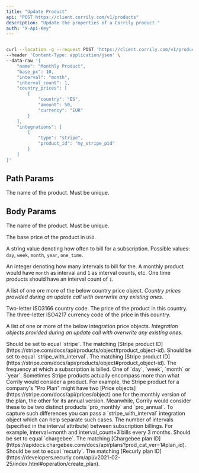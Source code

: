 ```yaml
---
title: "Update Product"
api: "POST https://client.corrily.com/v1/products"
description: "Update the properties of a Corrily product."
auth: "X-Api-Key"
---
```


<RequestExample>

```bash Response

curl --location -g --request POST 'https://client.corrily.com/v1/products/monthly' \
--header 'Content-Type: application/json' \
--data-raw '{
    "name": "Monthly Product",
    "base_px": 10,
    "interval": "month",
    "interval_count": 1,
    "country_prices": [
        {
            "country": "ES",
            "amount": 50,
            "currency": "EUR"
        }
    ],
    "integrations": [
        {
            "type": "stripe",
            "product_id": "my_stripe_pid"
        }
    ]
}'
```

</RequestExample>

## Path Params

<Param body="{product_api_id}" type="string" required>

The name of the product. Must be unique.

</Param>

## Body Params

<Param body="name" type="string">

The name of the product. Must be unique.

</Param>

<Param body="base_px" type="float">

The base price of the product in `USD`.

</Param>

<Param body="interval" type="string">

A string value denoting how often to bill for a subscription. Possible values: `day`, `week`, `month`, `year`, `one_time`.

</Param>

<Param body="interval_count" type="integer">

An integer denoting how many intervals to bill for the. A monthly product would have `month` as interval and `1` as interval counts, etc.
One time products should have an interval count of `1`.

</Param>

<Param body="country_prices" type="[object]">

A list of one ore more of the below country price object. *Country prices provided during an update call with overwrite any existing ones*.

<Expandable title="<country_price>">
    <ResponseField name="country" type="string" required>
        Two-letter ISO3166 country code.
    </ResponseField>
    <ResponseField name="amount" type="float" required>
        The price of the product in this country.
    </ResponseField>
    <ResponseField name="currency" type="string" required>
        The three-letter ISO4217 currency code of the price in this country.
    </ResponseField>

</Expandable>


</Param>


<Param body="integrations" type="[object]">

A list of one or more of the below integration price objects. *Integration objects provided during an update call with overwrite any existing ones*.

<Expandable title="<stripe>">
    <ResponseField name="type" type="string" required>
        <Param>Should be set to equal `stripe`.</Param>
    </ResponseField>
    <ResponseField name="stripe_product_id" type="string" required>
        The matching [Stripe product ID](https://stripe.com/docs/api/products/object#product_object-id).
    </ResponseField>

</Expandable>

<Expandable title="<stripe_with_interval>">
    <ResponseField name="type" type="stripe_with_interval" required>
        Should be set to equal `stripe_with_interval`.
    </ResponseField>
    <ResponseField name="stripe_product_id" type="string" required>
        The matching [Stripe product ID](https://stripe.com/docs/api/products/object#product_object-id).
    </ResponseField>
    <ResponseField name="interval" type="enum" required>
        The frequency at which a subscription is billed. One of `day`, `week`, `month` or `year`.
        Sometimes Stripe products actually encompass more than what Corrily would consider a product. For example,
        the Stripe product for a company's "Pro Plan" might have two
        [Price objects](https://stripe.com/docs/api/prices/object)
        one for the monthly version of the plan, the other for its annual version. Meanwhile, Corrily would consider
        these to be two distinct products `pro_monthly` and `pro_annual`. To capture such differences you can pass
        a `stripe_with_interval` integration object which can help separate such cases.
    </ResponseField>
    <ResponseField name="interval_count" type="integer" required>
        The number of intervals (specified in the interval attribute) between subscription billings.
        For example, interval=month and interval_count=3 bills every 3 months.
    </ResponseField>

</Expandable>

<Expandable title="<chargebee>">
    <ResponseField name="type" type="string" required>
        Should be set to equal `chargebee`.
    </ResponseField>
    <ResponseField name="chargebee_plan_id" type="string" required>
       The matching [Chargebee plan ID](https://apidocs.chargebee.com/docs/api/plans?prod_cat_ver=1#plan_id).
    </ResponseField>

</Expandable>

<Expandable title="<recurly>">
    <ResponseField name="type" type="string" required>
        Should be set to equal `recurly`.
    </ResponseField>
    <ResponseField name="chargebee_plan_id" type="string" required>
        The matching [Recurly plan ID](https://developers.recurly.com/api/v2021-02-25/index.html#operation/create_plan).
    </ResponseField>

</Expandable>

</Param>



